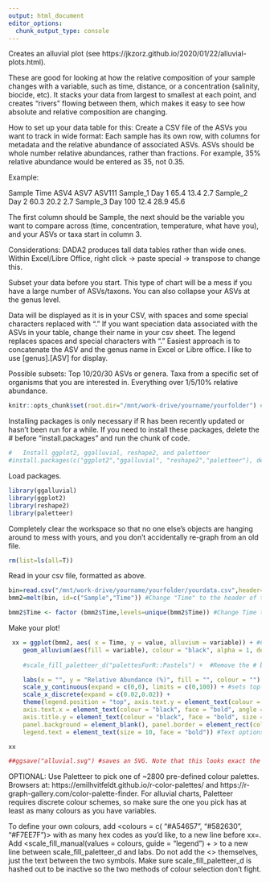 ```yaml
---
output: html_document
editor_options: 
  chunk_output_type: console
---
```


Creates an alluvial plot (see https://jkzorz.github.io/2020/01/22/alluvial-plots.html).

These are good for looking at how the relative composition of your sample changes with a variable, such as time, distance, or a concentration (salinity, biocide, etc). It stacks your data from largest to smallest at each point, and creates "rivers" flowing between them, which makes it easy to see how absolute and relative composition are changing. 

How to set up your data table for this:
Create a CSV file of the ASVs you want to track in wide format: Each sample has its own row, with columns for metadata and the relative abundance of associated ASVs. ASVs should be whole number relative abundances, rather than fractions. For example, 35% relative abundance would be entered as 35, not 0.35.

Example:

Sample    Time    ASV4  ASV7  ASV111
Sample_1  Day 1   65.4  13.4  2.7
Sample_2  Day 2   60.3  20.2  2.7
Sample_3  Day 100 12.4  28.9  45.6

The first column should be Sample, the next should be the variable you want to compare across (time, concentration, temperature, what have you), and your ASVs or taxa start in column 3. 

Considerations:
DADA2 produces tall data tables rather than wide ones. Within Excel/Libre Office, right click -> paste special -> transpose to change this. 

Subset your data before you start. This type of chart will be a mess if you have a large number of ASVs/taxons. You can also collapse your ASVs at the genus level.

Data will be displayed as it is in your CSV, with spaces and some special characters replaced with "." If you want speciation data associated with the ASVs in your table, change their name in your csv sheet. The legend replaces spaces and special characters with "." Easiest approach is to concatenate the ASV and the genus name in Excel or Libre office. I like to use [genus].[ASV] for display.

Possible subsets: Top 10/20/30 ASVs or genera. Taxa from a specific set of organisms that you are interested in. Everything over 1/5/10% relative abundance.

```r
knitr::opts_chunk$set(root.dir="/mnt/work-drive/yourname/yourfolder") #CHANGE THIS to your working directory
```


Installing packages is only necessary if R has been recently updated or hasn't been run for a while. If you need to install these packages, delete the # before "install.packages" and run the chunk of code. 

```r
#   Install ggplot2, ggalluvial, reshape2, and paletteer 
#install.packages(c("ggplot2","ggalluvial", "reshape2","paletteer"), dependencies = TRUE)
```

Load packages.

```r
library(ggalluvial)
library(ggplot2)
library(reshape2)
library(paletteer)

```

Completely clear the workspace so that no one else's objects are hanging around to mess with yours, and you don't accidentally re-graph from an old file.

```r
rm(list=ls(all=T))
```

Read in your csv file, formatted as above.
```r

bin=read.csv("/mnt/work-drive/yourname/yourfolder/yourdata.csv",header=TRUE) #Change this to the location of your csv file
bmm2=melt(bin, id=c("Sample","Time")) #Change "Time" to the header of the second column of your csv file. 

bmm2$Time <- factor (bmm2$Time,levels=unique(bmm2$Time)) #Change Time to the header of the second column of your CSV file. This keeps the X axis in the same order as on your excel sheet - eg, Day 1, Day 2, Day 100, to prevent R from alphabetizing to Day 1, Day 100, Day 2. 
```

Make your plot!

```r

 xx = ggplot(bmm2, aes( x = Time, y = value, alluvium = variable)) + #Change Time to the header of your second column
	geom_alluvium(aes(fill = variable), colour = "black", alpha = 1, decreasing = FALSE) + 
  
    #scale_fill_paletteer_d("palettesForR::Pastels") +  #Remove the # before scale_fill_paletteer_d if you'd like to use this to select your own colour palette. Change "palettesForR::Pastels" to whatever palette you'd like, for example "LaCroixColoR::paired" or "Polychrome::alphabet". Otherwise the default colour palette works perfectly well.

	labs(x = "", y = "Relative Abundance (%)", fill = "", colour = "") + #Titles for the X and Y axes. Change as needed. If not using a title, use ""
	scale_y_continuous(expand = c(0,0), limits = c(0,100)) + #sets top of Y-scale to 100 
	scale_x_discrete(expand = c(0.02,0.02)) + 
	theme(legend.position = "top", axis.text.y = element_text(colour = "black", size = 12, face = "bold"), #Defines the position and appearance of the legend. Face options are "bold", "italic", and "bold.italic".
	axis.text.x = element_text(colour = "black", face = "bold", angle =90, size = 12, vjust = 0.5), #Text options for the X-axis
	axis.title.y = element_text(colour = "black", face = "bold", size = 14), #Text options for the Y-axis
	panel.background = element_blank(), panel.border = element_rect(colour = "black", fill = NA, size = 1.2), 
	legend.text = element_text(size = 10, face = "bold")) #Text options for the legend 

xx

```

```r
##ggsave("alluvial.svg") #saves an SVG. Note that this looks exact the same as the preview in the plot window - this is often squished. For better (taller) saving options, click "Export" at the top of the plot window, then "save as image." Change the dimensions manually (I like these about square, but note that the preview tends to fail), select the file type, give it a name, and hit Save. PNG is a good format for saving space. SVG is the most scalable and best quality, but produces much larger files. 

```

OPTIONAL: Use Paletteer to pick one of ~2800 pre-defined colour palettes. Browsers at: https://emilhvitfeldt.github.io/r-color-palettes/ and https://r-graph-gallery.com/color-palette-finder. For alluvial charts, Paletteer requires discrete colour schemes, so make sure the one you pick has at least as many colours as you have variables. 

To define your own colours, add <colours = c( "#A54657",  "#582630", "#F7EE7F")> with as many hex codes as you'd like, to a new line before xx=. Add <scale_fill_manual(values = colours, guide = "legend") + > to a new line between scale_fill_paletteer_d and labs. Do not add the <> themselves, just the text between the two symbols. Make sure scale_fill_paletteer_d is hashed out to be inactive so the two methods of colour selection don't fight.

